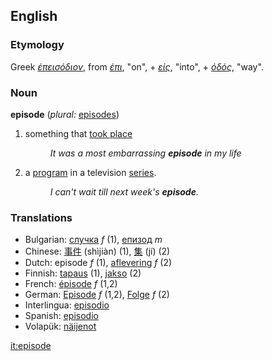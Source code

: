 ==English==

===Etymology===
Greek ''[[έπεισόδιον]]'', from ''[[έπι]]'', "on", + ''[[είς]]'', "into", + ''[[όδός]]'', "way".

=== Noun ===
'''episode'''  (''plural:'' [[episodes]])
# something that [[take place|took place]]
#:''It was a most embarrassing '''episode''' in my life''
# a [[program]] in a television [[series]].
#:''I can't wait till next week's '''episode'''.''

=== Translations ===
*Bulgarian: [[случка]] ''f'' (1), [[епизод]] ''m''
*Chinese: [[事件]] (shìjiàn) (1), [[集]] (jí) (2)
*Dutch: episode ''f'' (1), [[aflevering]] ''f'' (2)
*Finnish: [[tapaus]] (1), [[jakso]] (2)
*French: [[épisode]] ''f'' (1,2)
*German: [[Episode]] ''f'' (1,2), [[Folge]] ''f'' (2)
*Interlingua: [[episodio]]
*Spanish: [[episodio]]
*Volapük: [[näijenot]]

[[it:episode]]